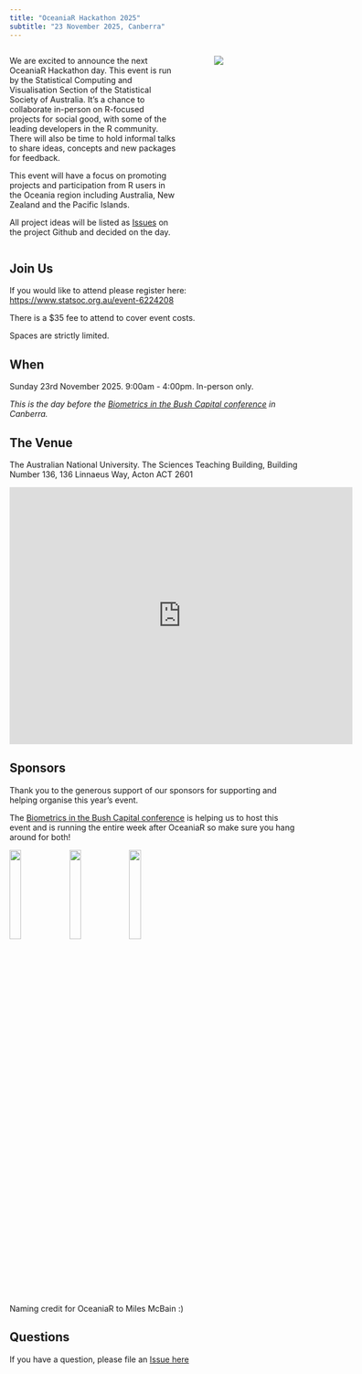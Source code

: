 ```yaml
---
title: "OceaniaR Hackathon 2025"
subtitle: "23 November 2025, Canberra"
---
```


:::: {.columns}

::: {.column width="60%"}

We are excited to announce the next OceaniaR Hackathon day. This event is run by the Statistical Computing and Visualisation Section of the Statistical Society of Australia. It's a 
chance to collaborate in-person on R-focused projects for social good, with some
of the leading developers in the R community. There will also be time to hold informal talks to share ideas, concepts and new packages for feedback.   

This event will have a focus on promoting projects and participation from R users in the Oceania region including Australia, New Zealand and the Pacific Islands. 

All project ideas will be listed as [Issues](https://github.com/StatSocAus/oceaniar-hack-2025/issues) on the project Github and decided on the day.  

:::

::: {.column width="5%"}

:::

::: {.column width="30%"}
![](logo/cbr.jpg){fig-align="right"}
:::

::::

## Join Us  

If you would like to attend please register here: [https://www.statsoc.org.au/event-6224208](https://www.statsoc.org.au/event-6224208)  

There is a $35 fee to attend to cover event costs.    

Spaces are strictly limited.


## When 

Sunday 23rd November 2025. 9:00am - 4:00pm. In-person only.

*This is the day before the [Biometrics in the Bush Capital conference](https://biometricsociety.org.au/conference2025/index.html) in Canberra.*

## The Venue   

The Australian National University. The Sciences Teaching Building, Building Number 136, 136 Linnaeus Way, Acton ACT 2601  

<iframe src="https://www.google.com/maps/embed?pb=!1m18!1m12!1m3!1d3257.1855870026807!2d149.11495087576978!3d-35.27651177272056!2m3!1f0!2f0!3f0!3m2!1i1024!2i768!4f13.1!3m3!1m2!1s0x6b164d451e009d05%3A0x267fc2598f3fc858!2sThe%20Sciences%20Teaching%20Building%2C%20Building%20Number%20136!5e0!3m2!1sen!2sau!4v1749513925419!5m2!1sen!2sau" width="600" height="450" style="border:0;" allowfullscreen="" loading="lazy" referrerpolicy="no-referrer-when-downgrade"></iframe>


## Sponsors   

Thank you to the generous support of our sponsors for supporting and helping organise this year's event.  

The [Biometrics in the Bush Capital conference](https://biometricsociety.org.au/conference2025/index.html) is helping us to host this event and is running the entire week after OceaniaR so make sure you hang around for both!

[![](logo/anu.svg){width=20%}](https://www.anu.edu.au/) 
[![](logo/SSA.png){width=20%}](https://www.statsoc.org.au/)
[![](logo/wave.png){width=20%}](https://www.wavedatalabs.com.au/)

Naming credit for OceaniaR to Miles McBain :)  


## Questions  

If you have a question, please file an [Issue here](https://github.com/StatSocAus/oceaniar-hack-2025/issues)  

